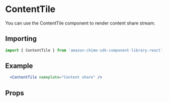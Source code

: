 

# ContentTile

You can use the ContentTile component to render content share stream.

## Importing

```javascript
import { ContentTile } from 'amazon-chime-sdk-component-library-react';
```

## Example

<ThemeProvider theme={lightTheme}>
  <GlobalStyles/>
  <Preview>
    <Flex styles="height: 100vh" layout="fill-space-centered">
      <div style={{ height: "15rem", width: '25rem', margin: '2rem auto' }}>
        <ContentTile nameplate="Content share" />
      </div>
    </Flex>
  </Preview>
</ThemeProvider>

```jsx
  <ContentTile nameplate="Content share" />
```

## Props

<Props of={ContentTile} />
